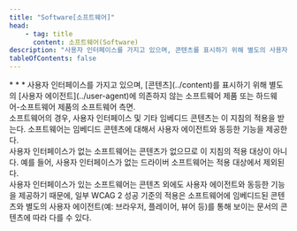 ```yaml
---
title: "Software[소프트웨어]"
head:
    - tag: title
      content: 소프트웨어(Software)
description: "사용자 인터페이스를 가지고 있으며, 콘텐츠를 표시하기 위해 별도의 사용자 에이전트에 의존하지 않는 소프트웨어 제품 또는 하드웨어-소프트웨어 제품의 소프트웨어 측면"
tableOfContents: false
---
```


<Badge text="WCAG2ICT" variant="tip" size="large" />
* * *
사용자 인터페이스를 가지고 있으며, [콘텐츠](../content)를 표시하기 위해 별도의 [사용자 에이전트](../user-agent)에 의존하지 않는 소프트웨어 제품 또는 하드웨어-소프트웨어 제품의 소프트웨어 측면.

<Aside title="참고 1">
소프트웨어의 경우, 사용자 인터페이스 및 기타 임베디드 콘텐츠는 이 지침의 적용을 받는다. 소프트웨어는 임베디드 콘텐츠에 대해서 사용자 에이전트와 동등한 기능을 제공한다.
</Aside>
<Aside title="참고 2">
사용자 인터페이스가 없는 소프트웨어는 콘텐츠가 없으므로 이 지침의 적용 대상이 아니다. 예를 들어, 사용자 인터페이스가 없는 드라이버 소프트웨어는 적용 대상에서 제외된다.
</Aside>
<Aside title="참고 3">
사용자 인터페이스가 있는 소프트웨어는 콘텐츠 외에도 사용자 에이전트와 동등한 기능을 제공하기 때문에, 일부 WCAG 2 성공 기준의 적용은 소프트웨어에 임베디드된 콘텐츠와 별도의 사용자 에이전트(예: 브라우저, 플레이어, 뷰어 등)를 통해 보이는 문서의 콘텐츠에 따라 다를 수 있다.
</Aside>